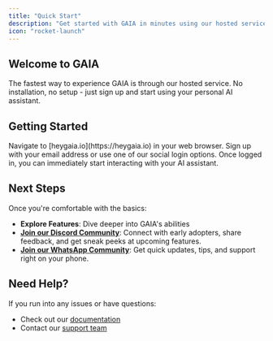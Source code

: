 ```yaml
---
title: "Quick Start"
description: "Get started with GAIA in minutes using our hosted service"
icon: "rocket-launch"
---
```


## Welcome to GAIA

The fastest way to experience GAIA is through our hosted service. No installation, no setup - just sign up and start using your personal AI assistant.

## Getting Started

<Steps>
  <Step title="Visit heygaia.io">
    Navigate to [heygaia.io](https://heygaia.io) in your web browser.
  </Step>
  <Step title="Create Your Account">
    Sign up with your email address or use one of our social login options.
  </Step>
  <Step title="Start Chatting">
    Once logged in, you can immediately start interacting with your AI
    assistant.
  </Step>
</Steps>

## Next Steps

Once you're comfortable with the basics:

- **Explore Features**: Dive deeper into GAIA's abilities
- **[Join our Discord Community](https://discord.gg/heygaia)**: Connect with early adopters, share feedback, and get sneak peeks at upcoming features.
- **[Join our WhatsApp Community](https://whatsapp.heygaia.io)**: Get quick updates, tips, and support right on your phone.

## Need Help?

If you run into any issues or have questions:

- Check out our [documentation](/introduction)
- Contact our [support team](https://heygaia.io/support)
